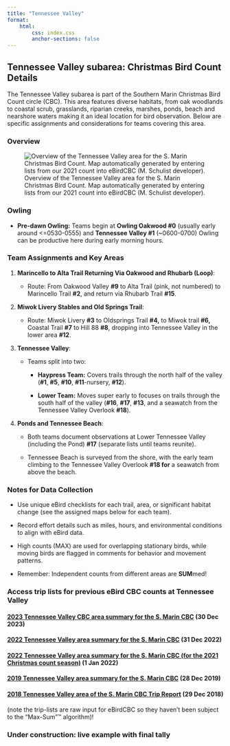 ```yaml
---
title: "Tennessee Valley"
format: 
    html:
        css: index.css
        anchor-sections: false
---
```


## Tennessee Valley subarea: Christmas Bird Count Details

The Tennessee Valley subarea is part of the Southern Marin Christmas Bird Count circle (CBC). This area features diverse habitats, from oak woodlands to coastal scrub, grasslands, riparian creeks, marshes, ponds, beach and nearshore waters making it an ideal location for bird observation. Below are specific assignments and considerations for teams covering this area.

### Overview

![Overview of the Tennessee Valley area for the S. Marin Christmas Bird Count. Map automatically generated by entering lists from our 2021 count into eBirdCBC (M. Schulist developer).](images/tennesseevalley.jpg)

### Owling

-   **Pre-dawn Owling:** Teams begin at **Owling Oakwood #0** (usually early around \<=0530-0555) and **Tennessee Valley #1** (\~0600-0700) Owling can be productive here during early morning hours.

### Team Assignments and Key Areas

1.  **Marincello to Alta Trail Returning Via Oakwood and Rhubarb (Loop)**:

    -   Route: From Oakwood Valley **#9** to Alta Trail (pink, not numbered) to Marincello Trail **#2**, and return via Rhubarb Trail **#15**.

2.  **Miwok Livery Stables and Old Springs Trail**:

    -   Route: Miwok Livery **#3** to Oldsprings Trail **#4,** to Miwok trail **#6,** Coastal Trail **#7** to Hill 88 **#8**, dropping into Tennessee Valley in the lower area **#12**.

3.  **Tennessee Valley**:

    -   Teams split into two:

        -   **Haypress Team:** Covers trails through the north half of the valley (**#1**, **#5**, **#10**, **#11**-nursery, **#12**).

        -   **Lower Team:** Moves super early to focuses on trails through the south half of the valley (**#16**, **#17**, **#13**, and a seawatch from the Tennessee Valley Overlook **#18**).

4.  **Ponds and Tennessee Beach**:

    -   Both teams document observations at Lower Tennessee Valley (including the Pond) **#17** (separate lists until teams reunite).

    -   Tennessee Beach is surveyed from the shore, with the early team climbing to the Tennessee Valley Overlook **#18 for** a seawatch from above the beach.

### Notes for Data Collection

-   Use unique eBird checklists for each trail, area, or significant habitat change (see the assigned maps below for each team).

-   Record effort details such as miles, hours, and environmental conditions to align with eBird data.

-   High counts (MAX) are used for overlapping stationary birds, while moving birds are flagged in comments for behavior and movement patterns.

-   Remember: Independent counts from different areas are **SUM**med!

### Access trip lists for previous eBird CBC counts at Tennessee Valley

#### [**2023 Tennessee Valley CBC area summary for the S. Marin CBC**](https://ebird.org/tripreport/188894) (30 Dec 2023)

#### [**2022 Tennessee Valley area summary for the S. Marin CBC**](https://ebird.org/tripreport/97379) (31 Dec 2022)

#### [**2022 Tennessee Valley area summary for the S. Marin CBC (for the 2021 Christmas count season)**](https://ebird.org/tripreport/27885) (1 Jan 2022)

#### [**2019 Tennessee Valley area summary for the S. Marin CBC**](https://ebird.org/tripreport/25399) (28 Dec 2019)

#### [**2018 Tennessee Valley area of the S. Marin CBC Trip Report**](https://ebird.org/tripreport/25402) (29 Dec 2018)

(note the trip-lists are raw input for eBirdCBC so they haven't been subject to the “Max-Sum”™ algorithm)!

### Under construction: live example with final tally
